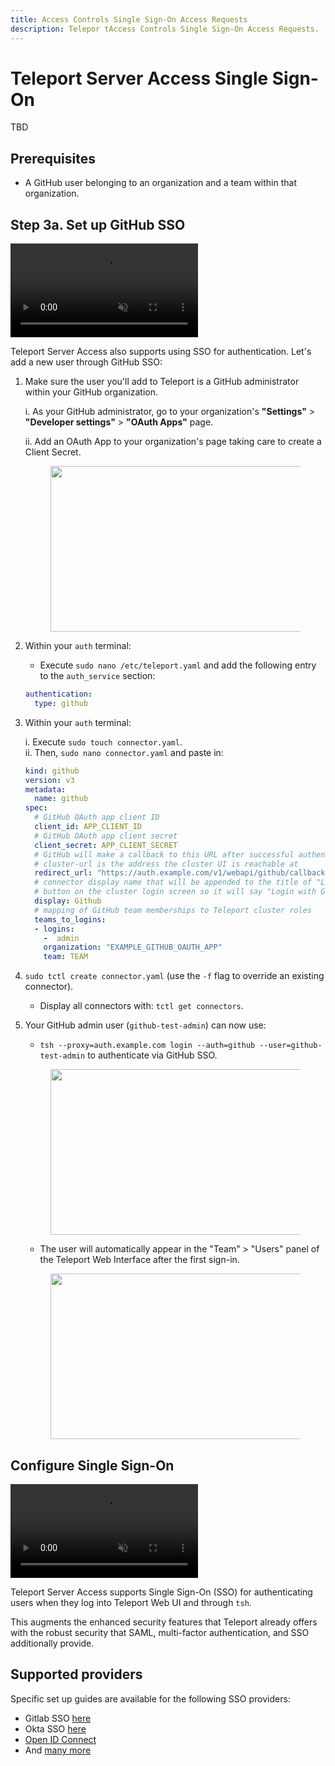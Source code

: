 ```yaml
---
title: Access Controls Single Sign-On Access Requests
description: Telepor tAccess Controls Single Sign-On Access Requests.
---
```


# Teleport Server Access Single Sign-On

TBD

## Prerequisites

- A GitHub user belonging to an organization and a team within that organization.

## Step 3a. Set up GitHub SSO

<video autoplay loop muted playsinline>
  <source src="https://goteleport.com/teleport/videos/server-access/githubsso.mp4" type="video/mp4"/>
  <source src="https://goteleport.com/teleport/videos/server-access/githubsso.webm" type="video/webm"/>
Your browser does not support the video tag.
</video>

Teleport Server Access also supports using SSO for authentication. Let's add a new user through GitHub SSO:

1. Make sure the user you'll add to Teleport is a GitHub administrator within your GitHub organization.

   i. As your GitHub administrator, go to your organization's **"Settings"** > **"Developer settings"** > **"OAuth Apps"** page.

   ii. Add an OAuth App to your organization's page taking care to create a Client Secret.

   <Figure
     align="center"
     bordered
     caption="OAuth App configuration"
   >
     <Image
       alt=""
       height="265"
       src="../../img/server-access/oauth_app_config.png"
       unoptimized
       width="581"
     />
   </Figure>

2. Within your `auth` terminal:

   - Execute `sudo nano /etc/teleport.yaml` and add the following entry to the `auth_service` section:

   ```yaml
   authentication:
     type: github
   ```

3. Within your `auth` terminal:

   i. Execute `sudo touch connector.yaml`.  
   ii. Then, `sudo nano connector.yaml` and paste in:

   ```yaml
   kind: github
   version: v3
   metadata:
     name: github
   spec:
     # GitHub OAuth app client ID
     client_id: APP_CLIENT_ID
     # GitHub OAuth app client secret
     client_secret: APP_CLIENT_SECRET
     # GitHub will make a callback to this URL after successful authentication
     # cluster-url is the address the cluster UI is reachable at
     redirect_url: "https://auth.example.com/v1/webapi/github/callback"
     # connector display name that will be appended to the title of "Login with"
     # button on the cluster login screen so it will say "Login with Github"
     display: Github
     # mapping of GitHub team memberships to Teleport cluster roles
     teams_to_logins:
     - logins:
       -  admin
       organization: "EXAMPLE_GITHUB_OAUTH_APP"
       team: TEAM
   ```

4. `sudo tctl create connector.yaml` (use the `-f` flag to override an existing connector).

   - Display all connectors with: `tctl get connectors`.

5. Your GitHub admin user (`github-test-admin`) can now use:

   - `tsh --proxy=auth.example.com login --auth=github --user=github-test-admin` to authenticate via GitHub SSO.

   <Figure
     align="center"
     bordered
     caption="SSO login success"
   >
     <Image
       alt=""
       height="265"
       src="../../img/server-access/sso_login_success.png"
       unoptimized
       width="581"
     />
   </Figure>

   - The user will automatically appear in the "Team" > "Users" panel of the Teleport Web Interface after the first sign-in.

   <Figure
     align="center"
     bordered
     caption="GitHub users panel"
   >
     <Image
       alt=""
       height="265"
       src="../../img/server-access/github_user_added.png"
       unoptimized
       width="581"
     />
   </Figure>



## Configure Single Sign-On

<video autoplay loop muted playsinline>
  <source src="https://goteleport.com/teleport/videos/server-access/githubsso.mp4" type="video/mp4"/>
  <source src="https://goteleport.com/teleport/videos/server-access/githubsso.webm" type="video/webm"/>
Your browser does not support the video tag.
</video>

Teleport Server Access supports Single Sign-On (SSO) for authenticating users when they log into Teleport Web UI and through `tsh`. 

This augments the enhanced security features that Teleport already offers with the robust security that SAML, multi-factor authentication, and SSO additionally provide.

## Supported providers


Specific set up guides are available for the following SSO providers:

- Gitlab SSO [here](../../enterprise/sso/gitlab.mdx)
- Okta SSO [here](../../enterprise/sso/ssh-okta.mdx)
- [Open ID Connect](../../enterprise/sso/oidc.mdx)
- And [many more](../../enterprise/sso/ssh-sso.mdx)